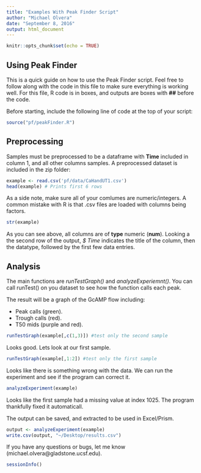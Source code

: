 ```yaml
---
title: "Examples With Peak Finder Script"
author: "Michael Olvera"
date: "September 8, 2016"
output: html_document
---
```


```r
knitr::opts_chunk$set(echo = TRUE)
```

## Using Peak Finder

This is a quick guide on how to use the Peak Finder script. Feel free to follow along with the code in this file to make sure everything is working well. For this file, R code is in boxes, and outputs are boxes with **##** before the code.

Before starting, include the following line of code at the top
of your script:

```r
source("pf/peakFinder.R")
```

## Preprocessing

Samples must be preprocessed to be a dataframe with **Time**
included in column 1, and all other columns samples. A
preprocessed dataset is included in the zip folder:

```r
example <- read.csv('pf/data/CaHandUT1.csv')
head(example) # Prints first 6 rows
```

As a side note, make sure all of your comlumes are numeric/integers. A common mistake with R is that .csv
files are loaded with columns being factors. 

```r
str(example)
```

As you can see above, all columns are of **type** numeric (**num**). Looking a the second row of the output, *$ Time* indicates the title of the column, then the datatype, followed by the first few data entries. 

## Analysis

The main functions are *runTestGraph()* and *analyzeExperiemnt()*. You can call runTest() on you dataset to see how the function calls each peak.
  
The result will be a graph of the GcAMP flow including:
  
* Peak calls (green).
* Trough calls (red).
* T50 mids (purple and red).


```r
runTestGraph(example[,c(1,3)]) #test only the second sample
```

Looks good. Lets look at our first sample.

```r
runTestGraph(example[,1:2]) #test only the first sample
```

Looks like there is something wrong with the data. We can run the experiment and see if the program can correct it. 

```r
analyzeExperiment(example) 
```

Looks like the first sample had a missing value at index 1025. The program thankfully fixed it automaticall. 

The output can be saved, and extracted to be used in Excel/Prism. 

```r
output <- analyzeExperiment(example) 
write.csv(output, "~/Desktop/results.csv")
```

If you have any questions or bugs, let me know (michael.olvera@gladstone.ucsf.edu).

```r
sessionInfo() 
```
